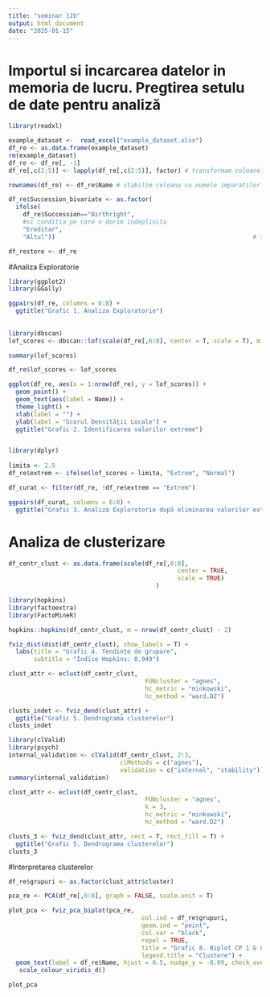 ---
title: "seminar 12b"
output: html_document
date: "2025-01-15"
---

# Importul si incarcarea datelor in memoria de lucru. Pregtirea setulu de date pentru analiză


```{r}
library(readxl)

example_dataset <-  read_excel("example_dataset.xlsx")
df_re <- as.data.frame(example_dataset)
rm(example_dataset)
df_re <- df_re[, -1]
df_re[,c(2:5)] <- lapply(df_re[,c(2:5)], factor) # transformam coloanele 2-5 in factori

rownames(df_re) <- df_re$Name # stabilim coloana cu numele imparatilor drept nume de rand

df_re$Succession_bivariate <- as.factor(                               #cerem crearea noii coloane ca factor
  ifelse(                                                              #functie prin care putem sa creem grupuri conditionate
    df_re$Succession=="Birthright",                                    #specificam setul de date si coloana pe care le dorim grupate
    #si conditia pe care o dorim indeplinita
    "Ereditar",                                                        # specificam valoarea pe care o dorim in cazul indeplinirii     conditiei
    "Altul"))                                                       # specificam valoarea pe care o dorim in cazul in care conditia nu este indeplinita

df_restore <- df_re

```

#Analiza Exploratorie

```{r}

library(ggplot2)
library(GGally)

ggpairs(df_re, columns = 6:8) +
  ggtitle("Grafic 1. Analiza Exploratorie")
  
  
library(dbscan)
lof_scores <- dbscan::lof(scale(df_re[,6:8], center = T, scale = T), minPts = 4)

summary(lof_scores)

df_re$lof_scores <- lof_scores

ggplot(df_re, aes(x = 1:nrow(df_re), y = lof_scores)) +
  geom_point() + 
  geom_text(aes(label = Name)) +
  theme_light() +
  xlab(label = "") +
  ylab(label = "Scorul Densității Locale") +
  ggtitle("Grafic 2. Identificarea valorilor extreme")


library(dplyr)
  
limita <- 2.5
df_re$extrem <- ifelse(lof_scores > limita, "Extrem", "Normal")

df_curat <- filter(df_re, !df_re$extrem == "Extrem")

ggpairs(df_curat, columns = 6:8) +
  ggtitle("Grafic 3. Analiza Exploratorie după eliminarea valorilor extreme")

```

# Analiza de clusterizare


```{r}

df_centr_clust <- as.data.frame(scale(df_re[,6:8],
                                               center = TRUE,
                                               scale = TRUE)
                                         )

library(hopkins)
library(factoextra)
library(FactoMineR)

hopkins::hopkins(df_centr_clust, m = nrow(df_centr_clust) - 2)

fviz_dist(dist(df_centr_clust), show_labels = T) +
  labs(title = "Grafic 4. Tendințe de grupare",
       subtitle = "Indice Hopkins: 0.949") 

clust_attr <- eclust(df_centr_clust,                       
                                      FUNcluster = "agnes",             
                                      hc_metric = "minkowski",         
                                      hc_method = "ward.D2")           

clusts_indet <- fviz_dend(clust_attr) +
  ggtitle("Grafic 5. Dendrograma clusterelor")
clusts_indet

library(clValid)
library(psych)
internal_validation <- clValid(df_centr_clust, 2:3, 
                               clMethods = c("agnes"),
                               validation = c("internal", "stability"))
summary(internal_validation)

clust_attr <- eclust(df_centr_clust,                 
                                      FUNcluster = "agnes", 
                                      k = 3,
                                      hc_metric = "minkowski",         
                                      hc_method = "ward.D2") 

clusts_3 <- fviz_dend(clust_attr, rect = T, rect_fill = T) +
  ggtitle("Grafic 5. Dendrograma clusterelor")
clusts_3
```

#Interpretarea clusterelor


```{r}
df_re$grupuri <- as.factor(clust_attr$cluster)

pca_re <- PCA(df_re[,6:8], graph = FALSE, scale.unit = T)

plot_pca <- fviz_pca_biplot(pca_re,
                                     col.ind = df_re$grupuri,
                                     geom.ind = "point",
                                     col.var = "black",                       
                                     repel = TRUE,                            
                                     title = "Grafic 8. Biplot CP 1 & CP 2 cu indicarea clusterelor",
                                     legend.title = "Clustere") + 
  geom_text(label = df_re$Name, hjust = 0.5, nudge_y = -0.09, check_overlap = TRUE) +
   scale_colour_viridis_d()

plot_pca


```

